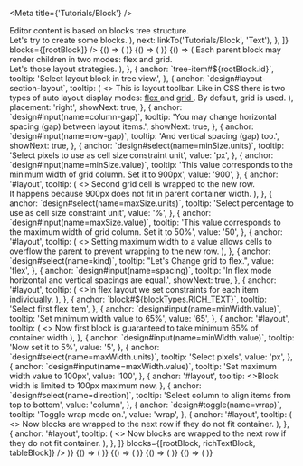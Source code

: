 
<Meta title={'Tutorials/Block'} />

<Canvas>
  <Story name="Introduction">
    <Tutorial
      scenario={[
        {
          anchor: '#introduction',
          tooltip: (
            <>
              Editor content is based on blocks tree structure.
              <br />
              Let's try to create some blocks.
            </>
          ),
          next: linkTo('Tutorials/Block', 'Text'),
        },
      ]}
      blocks={[rootBlock]}
    />
  </Story>
  <Story name="Text">
    {() => (
      <Tutorial
        scenario={[
          {
            anchor: `tree-item#${rootBlock.id}`,
            tooltip: 'Select your empty document root in tree view',
          },
          {
            anchor: `action-button#${CREATE_BLOCK}(type=${blockTypes.RICH_TEXT}&kind=null)`,
            tooltip: 'Click on text toolbar button',
          },
          {
            anchor: `block#${blockTypes.RICH_TEXT}`,
            tooltip:
              'This is a new block of text. Its content is editable. Select some text.',
          },
          {
            anchor: `design#rich-text-section`,
            tooltip:
              'Try to type a text and format it using following toolbar.',
            showNext: true,
            next: linkTo('Tutorials/Block', 'Table'),
          },
        ]}
        blocks={[rootBlock]}
      />
    )}
  </Story>
  <Story name="Table">
    {() => (
      <Tutorial
        scenario={[
          {
            anchor: `tree-item#${rootBlock.id}`,
            tooltip: 'Select your document root in tree view',
          },
          {
            anchor: `action-button#${CREATE_BLOCK}(type=${blockTypes.TABLE}&kind=null)`,
            tooltip: 'Click on table toolbar button',
          },
          {
            anchor: `block#${blockTypes.TABLE}`,
            tooltip:
              'This is a new table with editable structure and cells content. Select any cell',
          },
          {
            anchor: `design#action-button(value=add-column-before)`,
            tooltip: 'Click to add new column before current.',
          },
          {
            anchor: `block#${blockTypes.TABLE}`,
            tooltip: 'Column added',
            duration: 2 * 1000,
          },
          {
            anchor: `design#action-button(value=add-row-after)`,
            tooltip: 'Click to add new row after current.',
          },
          {
            anchor: `block#${blockTypes.TABLE}`,
            tooltip: 'Row added',
            duration: 2 * 1000,
          },
          {
            anchor: `design#action-button(value=remove-row)`,
            tooltip: 'Click to remove current row.',
          },
          {
            anchor: `block#${blockTypes.TABLE}`,
            tooltip: 'Row removed',
            duration: 2 * 1000,
          },
          {
            anchor: `design#action-button(value=remove-column)`,
            tooltip: 'Click to remove current column.',
          },
          {
            anchor: `block#${blockTypes.TABLE}`,
            tooltip: 'Column removed',
            duration: 2 * 1000,
          },
          {
            anchor: `design#table-design-section-text`,
            tooltip: 'You may format cell using rich text toolbar.',
            next: linkTo('Tutorials/Block', 'Bar chart'),
          },
        ]}
        blocks={[rootBlock, richTextBlock]}
      />
    )}
  </Story>
  <Story name="Layout">
    {() => (
      <Tutorial
        scenario={[
          {
            anchor: '#layout',
            tooltip: (
              <>
                Each parent block may render children in two modes: flex and
                grid.
                <br />
                Let's those layout strategies.
              </>
            ),
          },
          {
            anchor: `tree-item#${rootBlock.id}`,
            tooltip: 'Select layout block in tree view.',
          },
          {
            anchor: `design#layout-section-layout`,
            tooltip: (
              <>
                This is layout toolbar. Like in CSS there is two types of auto
                layout display modes:
                <a
                  target={'_blank'}
                  href={
                    'https://developer.mozilla.org/en-US/docs/Web/CSS/CSS_Flexible_Box_Layout'
                  }
                >
                  flex
                </a> and <a
                  target={'_blank'}
                  href={
                    'https://developer.mozilla.org/en-US/docs/Web/CSS/CSS_Grid_Layout/Basic_Concepts_of_Grid_Layout'
                  }
                >
                  grid
                </a>. By default, grid is used.
              </>
            ),
            placement: 'right',
            showNext: true,
          },
          {
            anchor: `design#input(name=column-gap)`,
            tooltip:
              'You may change horizontal spacing (gap) between layout items.',
            showNext: true,
          },
          {
            anchor: `design#input(name=row-gap)`,
            tooltip: 'And vertical spacing (gap) too.',
            showNext: true,
          },
          {
            anchor: `design#select(name=minSize.units)`,
            tooltip: 'Select pixels to use as cell size constraint unit',
            value: 'px',
          },
          {
            anchor: `design#input(name=minSize.value)`,
            tooltip:
              'This value corresponds to the minimum width of grid column. Set it to 900px',
            value: '900',
          },
          {
            anchor: '#layout',
            tooltip: (
              <>
                Second grid cell is wrapped to the new row. <br />
                It happens because 900px does not fit in parent container width.
              </>
            ),
          },
          {
            anchor: `design#select(name=maxSize.units)`,
            tooltip: 'Select percentage to use as cell size constraint unit',
            value: '%',
          },
          {
            anchor: `design#input(name=maxSize.value)`,
            tooltip:
              'This value corresponds to the maximum width of grid column. Set it to 50%',
            value: '50',
          },
          {
            anchor: '#layout',
            tooltip: (
              <>
                Setting maximum width to a value allows cells to overflow the
                parent to prevent wrapping to the new row.
              </>
            ),
          },
          {
            anchor: `design#select(name=kind)`,
            tooltip: "Let's Change grid to flex.",
            value: 'flex',
          },
          {
            anchor: `design#input(name=spacing)`,
            tooltip: 'In flex mode horizontal and vertical spacings are equal.',
            showNext: true,
          },
          {
            anchor: '#layout',
            tooltip: (
              <>In flex layout we set constraints for each item individually.</>
            ),
          },
          {
            anchor: `block#${blockTypes.RICH_TEXT}`,
            tooltip: 'Select first flex item',
          },
          {
            anchor: `design#input(name=minWidth.value)`,
            tooltip: 'Set minimum width value to 65%',
            value: '65',
          },
          {
            anchor: '#layout',
            tooltip: (
              <>
                Now first block is guaranteed to take minimum 65% of container
                width
              </>
            ),
          },
          {
            anchor: `design#input(name=minWidth.value)`,
            tooltip: 'Now set it to 5%',
            value: '5',
          },
          {
            anchor: `design#select(name=maxWidth.units)`,
            tooltip: 'Select pixels',
            value: 'px',
          },
          {
            anchor: `design#input(name=maxWidth.value)`,
            tooltip: 'Set maximum width value to 100px',
            value: '100',
          },
          {
            anchor: '#layout',
            tooltip: <>Block width is limited to 100px maximum now</>,
          },
          {
            anchor: `design#select(name=direction)`,
            tooltip: 'Select column to align items from top to bottom',
            value: 'column',
          },
          {
            anchor: `design#toggle(name=wrap)`,
            tooltip: 'Toggle wrap mode on.',
            value: 'wrap',
          },
          {
            anchor: '#layout',
            tooltip: (
              <>
                Now blocks are wrapped to the next row if they do not fit
                container.
              </>
            ),
          },
          {
            anchor: '#layout',
            tooltip: (
              <>
                Now blocks are wrapped to the next row if they do not fit
                container.
              </>
            ),
          },
        ]}
        blocks={[rootBlock, richTextBlock, tableBlock]}
      />
    )}
  </Story>
  <Story name="Bar chart">
    {() => (
      <Tutorial
        scenario={[
          {
            anchor: `tree-item#${rootBlock.id}`,
            tooltip: 'Select your document root in tree view',
          },
          {
            anchor: `action-button#${CREATE_BLOCK}(type=${blockTypes.CHART}&kind=${chartTypes.BAR})`,
            tooltip: 'Click to add column chart',
          },
          {
            anchor: `block#${blockTypes.CHART}`,
            tooltip: 'This is a new bar chart. Select any bar.',
          },
          {
            anchor: `design#button(name=color)`,
            tooltip: 'You may change color of selected bar individually',
            placement: 'right',
            value: '*',
          },
          {
            anchor: `design#select(name=palette)`,
            tooltip: 'Or use one of predefined palette',
            placement: 'right',
            value: '*',
          },
          {
            anchor: `design#button(name=add-item)`,
            tooltip: 'Click to add a bar',
            placement: 'right',
          },
          {
            anchor: `block#${blockTypes.CHART}`,
            tooltip: 'Select a bar',
          },
          {
            anchor: `design#button(name=remove-item)`,
            tooltip: 'Click to remove selected bar',
            placement: 'right',
            next: linkTo('Tutorials/Column chart'),
          },
        ]}
        blocks={[rootBlock]}
      />
    )}
  </Story>
  <Story name="Column chart">
    {() => (
      <Tutorial
        scenario={[
          {
            anchor: `tree-item#${rootBlock.id}`,
            tooltip: 'Select your document root in tree view',
          },
          {
            anchor: `action-button#${CREATE_BLOCK}(type=${blockTypes.CHART}&kind=${chartTypes.COLUMN})`,
            tooltip: 'Click to add column chart',
          },
          {
            anchor: `block#${blockTypes.CHART}`,
            tooltip: 'This is a new column chart. Select any column.',
          },
          {
            anchor: `design#button(name=color)`,
            tooltip: 'You may change color of selected column individually',
            placement: 'right',
            value: '*',
          },
          {
            anchor: `design#select(name=palette)`,
            tooltip: 'Or use one of predefined palette',
            placement: 'right',
            value: '*',
          },
          {
            anchor: `design#input(name=value)`,
            tooltip: 'Change value to 90',
            placement: 'right',
            value: '90',
          },
          {
            anchor: `block#${blockTypes.CHART}`,
            tooltip: 'Chart axis scale automatically adjusted to new limits',
            placement: 'left',
            duration: 3000,
          },
          {
            anchor: `design#button(name=add-item)`,
            tooltip: 'Click to add a column',
            placement: 'right',
          },
          {
            anchor: `design#button(name=add-group)`,
            tooltip: 'Click to add a group',
            placement: 'right',
          },
          {
            anchor: `block#${blockTypes.CHART}`,
            tooltip: 'Select a column.',
          },
          {
            anchor: `design#button(name=remove-item)`,
            tooltip: 'Click to remove selected column',
            placement: 'right',
          },
          {
            anchor: `block#${blockTypes.CHART}`,
            tooltip: 'Select a column.',
          },
          {
            anchor: `design#button(name=remove-group)`,
            tooltip: 'Click to remove selected group',
            placement: 'right',
            next: linkTo('Tutorials/Line chart'),
          },
        ]}
        blocks={[rootBlock]}
      />
    )}
  </Story>
  <Story name="Line chart">
    {() => (
      <Tutorial
        scenario={[
          {
            anchor: `tree-item#${rootBlock.id}`,
            tooltip: 'Select your document root in tree view',
          },
          {
            anchor: `action-button#${CREATE_BLOCK}(type=${blockTypes.CHART}&kind=${chartTypes.LINE})`,
            tooltip: 'Click to add line chart',
          },
          {
            anchor: `block#${blockTypes.CHART}`,
            tooltip: 'This is a new line chart. Select any line.',
          },
          {
            anchor: `design#button(name=color)`,
            tooltip: 'You may change color of selected line individually',
            placement: 'right',
            value: '*',
          },
          {
            anchor: `design#select(name=palette)`,
            tooltip: 'Or use one of predefined palette',
            placement: 'right',
            value: '*',
          },
          {
            anchor: `design#button(name=add-item)`,
            tooltip: 'Click to add a line',
            placement: 'right',
          },
          {
            anchor: `design#button(name=add-group)`,
            tooltip: 'Click to add a point',
            placement: 'right',
          },
          {
            anchor: `block#${blockTypes.CHART}`,
            tooltip: 'Select a line.',
          },
          {
            anchor: `design#button(name=remove-item)`,
            tooltip: 'Click to remove selected line',
            placement: 'right',
          },
          {
            anchor: `block#${blockTypes.CHART}`,
            tooltip: 'Select a point.',
          },
          {
            anchor: `design#button(name=remove-group)`,
            tooltip: 'Click to remove selected point',
            placement: 'right',
            next: linkTo('Tutorials/Pie chart'),
          },
        ]}
        blocks={[rootBlock]}
      />
    )}
  </Story>
  <Story name="Pie chart">
    {() => (
      <Tutorial
        scenario={[
          {
            anchor: `tree-item#${rootBlock.id}`,
            tooltip: 'Select your document root in tree view',
          },
          {
            anchor: `action-button#${CREATE_BLOCK}(type=${blockTypes.CHART}&kind=${chartTypes.PIE})`,
            tooltip: 'Click to add pie chart',
          },
          {
            anchor: `block#${blockTypes.CHART}`,
            tooltip: 'This is a new pie chart. Select any slice.',
          },
          {
            anchor: `design#button(name=color)`,
            tooltip: 'You may change color of selected slice individually',
            placement: 'right',
            value: '*',
          },
          {
            anchor: `design#select(name=palette)`,
            tooltip: 'Or use one of predefined palette',
            placement: 'right',
            value: '*',
          },
          {
            anchor: `design#button(name=add-item)`,
            tooltip: 'Click to add a slice',
            placement: 'right',
          },
          {
            anchor: `block#${blockTypes.CHART}`,
            tooltip: 'Select a slice.',
          },
          {
            anchor: `design#button(name=remove-item)`,
            tooltip: 'Click to remove selected slice',
            placement: 'right',
            next: linkTo('Tutorials/Video'),
          },
        ]}
        blocks={[rootBlock]}
      />
    )}
  </Story>
</Canvas>
